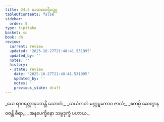```yaml
---
title: 24.5 ခေမာထေရီဝတ္ထု
tableOfContents: false
sidebar:
  order: 5
type: tipitaka
basket: su
book: dh
review:
  current: review
  updated: '2025-10-27T21:48:41.531995'
  updated_by: ''
  notes: ''
  history:
  - state: review
    date: '2025-10-27T21:48:41.531995'
    updated_by: ''
    notes: ''
    previous_state: draft
---
```



<ReviewStatus review={frontmatter.review} showDetails={true} />

<HypothesisAnnotation frontmatter={frontmatter} />

<DynamicBreadcrumb />

<Division number="347" book="dh" e="ch" v="18" p="63">

<Paragraph number="373" type="verses" book="dh">
_ယေ ရာဂရတ္တာနုပတန္တိ သောတံ,_  
_သယံကတံ မက္ကဋကောဝ ဇာလံ;_  
_ဧတမ္ပိ ဆေတွာန ဝဇန္တိ ဓီရာ,_  
_အနပေက္ခိနော သဗ္ဗဒုက္ခံ ပဟာယ._
</Paragraph>
</Division>